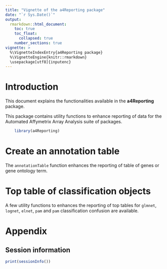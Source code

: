 ```yaml
---
title: "Vignette of the a4Reporting package"
date: "`r Sys.Date()`"
output: 
  rmarkdown::html_document:
    toc: true
    toc_float:
      collapsed: true
    number_sections: true
vignette: >
  %\VignetteIndexEntry{a4Reporting package}
  %\VignetteEngine{knitr::rmarkdown}
  \usepackage[utf8]{inputenc}
---
```


# Introduction

This document explains the functionalities available in the
**a4Reporting** package.


This package contains utility functions to enhance reporting of data for the Automated Affymetrix Array Analysis 
suite of packages.

```r

	library(a4Reporting)

```

# Create an annotation table

The `annotationTable` function enhances the reporting of table of genes or gene ontology term.

# Top table of classification objects

A few utility functions to enhances the reporting of top tables for
`glmnet`, `lognet`, `elnet`, `pam` and `pam` classification confusion 
are available.

# Appendix

## Session information

```r
print(sessionInfo())
```